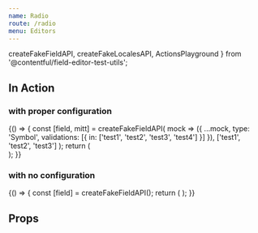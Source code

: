 ```yaml
---
name: Radio
route: /radio
menu: Editors
---
```



<Readme />

  createFakeFieldAPI,
  createFakeLocalesAPI,
  ActionsPlayground
} from '@contentful/field-editor-test-utils';

## In Action

### with proper configuration

<Playground>
  {() => {
    const [field, mitt] = createFakeFieldAPI(
      mock => ({
        ...mock,
        type: 'Symbol',
        validations: [{ in: ['test1', 'test2', 'test3', 'test4'] }]
      }),
      ['test1', 'test2', 'test3']
    );
    return (
      <div>
        <RadioEditor field={field} locales={createFakeLocalesAPI()} isInitiallyDisabled={false} />
        <ActionsPlayground mitt={mitt} />
      </div>
    );
  }}
</Playground>

### with no configuration

<Playground>
  {() => {
    const [field] = createFakeFieldAPI();
    return (
      <RadioEditor field={field} locales={createFakeLocalesAPI()} isInitiallyDisabled={false} />
    );
  }}
</Playground>

## Props

<Props of={RadioEditor} />
